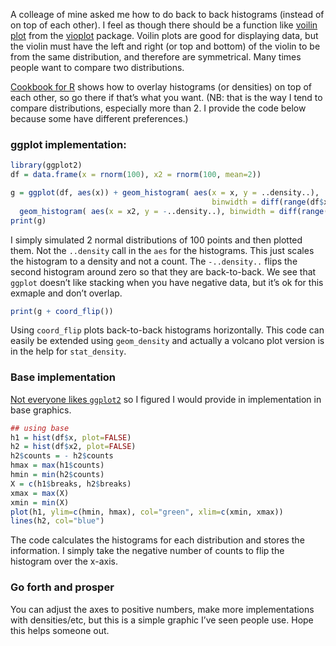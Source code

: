 
A colleage of mine asked me how to do back to back histograms (instead of on top of each other).  I feel as though there should be a function like [voilin plot](http://en.wikipedia.org/wiki/Violin_plot) from the [vioplot](http://cran.r-project.org/web/packages/vioplot/index.html) package.  Voilin plots are good for displaying data, but the violin must have the left and right (or top and bottom) of the violin to be from the same distribution, and therefore are symmetrical.  Many times people want to compare two distributions.  

[Cookbook for R]( http://www.cookbook-r.com/Graphs/Plotting_distributions_(ggplot2) ) shows how to overlay histograms (or densities) on top of each other, so go there if that's what you want.  (NB: that is the way I tend to compare distributions, especially more than 2.  I provide the code below because some have different preferences.)

### ggplot implementation:

```r
library(ggplot2)
df = data.frame(x = rnorm(100), x2 = rnorm(100, mean=2))

g = ggplot(df, aes(x)) + geom_histogram( aes(x = x, y = ..density..),
                                             binwidth = diff(range(df$x))/30, fill="blue") + 
  geom_histogram( aes(x = x2, y = -..density..), binwidth = diff(range(df$x))/30, fill= "green")
print(g)
```

I simply simulated 2 normal distributions of 100 points and then plotted them.  Not the `..density` call in the `aes` for the histograms.  This just scales the histogram to a density and not a count.  The `-..density..` flips the second histogram around zero so that they are back-to-back.  We see that `ggplot` doesn't like stacking when you have negative data, but it's ok for this exmaple and don't overlap.

```r
print(g + coord_flip())
```

Using `coord_flip` plots back-to-back histograms horizontally.  This code can easily be extended using `geom_density` and actually a volcano plot version is in the help for `stat_density`.

### Base implementation

[Not everyone likes `ggplot2`](https://www.linkedin.com/groups/ggplot-nightmare-77616.S.5845160629379297280) so I figured I would provide in implementation in base graphics.

```r
## using base
h1 = hist(df$x, plot=FALSE)
h2 = hist(df$x2, plot=FALSE)
h2$counts = - h2$counts
hmax = max(h1$counts)
hmin = min(h2$counts)
X = c(h1$breaks, h2$breaks)
xmax = max(X)
xmin = min(X)
plot(h1, ylim=c(hmin, hmax), col="green", xlim=c(xmin, xmax))
lines(h2, col="blue")
```

The code calculates the histograms for each distribution and stores the information.  I simply take the negative number of counts to flip the histogram over the x-axis.  

### Go forth and prosper
You can adjust the axes to positive numbers, make more implementations with densities/etc, but this is a simple graphic I've seen people use.  Hope this helps someone out. 